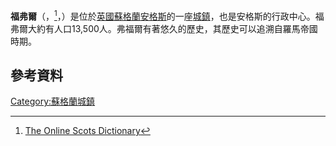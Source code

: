 {{NoteTA|G1=UK Places}}
'''福弗爾'''（{{lang-en|Forfar}}，{{lang-sco|Farfar}}<ref>[http://www.scots-online.org/dictionary/read.asp?letter=F&CurPage=6 The Online Scots Dictionary]</ref>，{{lang-gd|Baile Fharfair}}）是位於[[英國|英國]][[蘇格蘭|蘇格蘭]][[安格斯|安格斯]]的一座[[城鎮|城鎮]]，也是安格斯的行政中心。福弗爾大約有人口13,500人。弗福爾有著悠久的歷史，其歷史可以追溯自羅馬帝國時期。

== 參考資料 ==
{{reflist}}
[[Category:蘇格蘭城鎮|Category:蘇格蘭城鎮]]